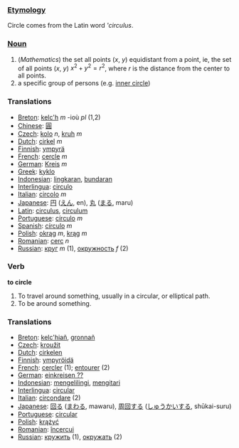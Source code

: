 === [[Etymology]] ===

Circle comes from the Latin word '''circulus''.

=== [[Noun]] ===

#(''Mathematics'') the set all points (''x'', ''y'') equidistant from a point, ie, the set of all points (''x'', ''y'') <math> x^2 + y^2 = r^2 </math>, where <math> r </math> is the distance from the center to all points.
# a specific group of persons (e.g. [[inner circle]])

=== Translations ===
*[[Breton]]: [[kelc'h]] ''m'' -ioù ''pl'' (1,2)
*[[Chinese]]: [[圓]]
*[[Czech]]: [[kolo]] ''n'', [[kruh]] ''m''
*[[Dutch]]: [[cirkel]] ''m''
*[[Finnish]]: [[ympyrä]]
*[[French]]: [[cercle]] ''m''
*[[German]]: [[Kreis]] ''m''
*[[Greek]]: [[kyklo]]
*[[Indonesian]]: [[lingkar|lingkaran]], [[bundar|bundaran]]
*[[Interlingua]]: [[circulo]]
*[[Italian]]: [[circolo]] ''m''
*[[Japanese]]: [[円]] ([[えん]], en), [[丸]] ([[まる]], maru)
*[[Latin]]: [[circulus]], [[circulum]]
*[[Portuguese]]: [[círculo]] ''m''
*[[Spanish]]: [[círculo]] ''m''
*[[Polish]]: [[okrąg]] ''m'', [[krąg]] ''m''
*[[Romanian]]: [[cerc]] ''n''
*[[Russian]]: [[круг]] ''m'' (1), [[окружность]] ''f'' (2)

=== Verb ===

'''to circle'''

#To travel around something, usually in a circular, or elliptical path.
#To be around something.

=== Translations ===
*[[Breton]]: [[kelc'hiañ]], [[gronnañ]]
*[[Czech]]: [[kroužit]]
*[[Dutch]]: [[cirkelen]]
*[[Finnish]]: [[ympyröidä]]
*[[French]]: [[cercler]] (1); [[entourer]] (2)
*[[German]]: [[einkreisen ??]]
*[[Indonesian]]: [[keliling|mengelilingi]], [[kitar|mengitari]]
*[[Interlingua]]: [[circular]]
*[[Italian]]: [[circondare]] (2)
*[[Japanese]]: [[回る]] ([[まわる]], mawaru), [[周回]]する ([[しゅうかい]]する, shūkai-suru)
*[[Portuguese]]: [[circular]]
*[[Polish]]: [[krążyć]]
*[[Romanian]]: [[încercui]]
*[[Russian]]: [[кружить]] (1), [[окружать]] (2)